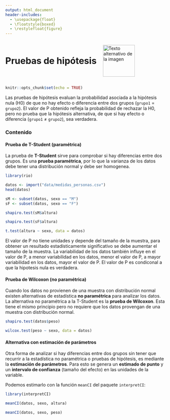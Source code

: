 ---
output: html_document
header-includes:
  - \usepackage{float}
  - \floatstyle{boxed}
  - \restylefloat{figure}
---

<div style="display:flex; align-items:center;">
  <h1 style="margin:0;">Pruebas de hipótesis</h1>
  <img src="Imagenes/HNBI_LOGO1.jpeg" alt="Texto alternativo de la imagen" style="width:100px; margin-left:20px;">
</div>

```{r setup, include=FALSE}
knitr::opts_chunk$set(echo = TRUE)
```

Las pruebas de hipótesis evaluan la probabilidad asociada a la hipótesis nula (H0) de que no hay efecto o diferencia entre dos grupos (`grupo1` = `grupo2`). El valor de P obtenido refleja la probabilidad de rechazar la H0, pero no prueba que la hipótesis alternativa, de que si hay efecto o diferencia (`grupo1` ≠ `grupo2`), sea verdadera. 

### Contenido{.tabset .tabset-pills}

#### Prueba de T-Student (paramétrica)

La prueba de **T-Student** sirve para comprobar si hay diferencias entre dos grupos. Es una **prueba paramétrica**, por lo que la varianza de los datos debe tener una distribución normal y debe ser homogenea.

```{r, message=FALSE, warning=FALSE}
library(rio)
```

```{r}
datos <- import("data/medidas_personas.csv")
head(datos)
```


```{r}
sM <- subset(datos, sexo == "M")
sF <- subset(datos, sexo == "F")
```

```{r}
shapiro.test(sM$altura)
```

```{r}
shapiro.test(sF$altura)
```

```{r}
t.test(altura ~ sexo, data = datos)
```

El valor de P no tiene unidades y depende del tamaño de la muestra, para obtener un resultado estadísticamente significativo se debe aumentar el tamaño de la muestra.
La variabilidad de los datos también influye en el valor de P, a menor variabilidad en los datos, menor el valor de P, a mayor variabilidad en los datos, mayor el valor de P.
El valor de P es condiconal a que la hipotesis nula es verdadera.

#### Prueba de Wilcoxon (no paramétrica)

Cuando los datos no provienen de una muestra con distribución normal existen alternativas de estadística **no paramétrica** para analizar los datos. La alternativa no paramétrica a la T-Student es la **prueba de Wilcoxon**. Esta tiene el mismo principio pero no requiere que los datos provengan de una muestra con distribución normal.

```{r}
shapiro.test(datos$peso)
```

```{r}
wilcox.test(peso ~ sexo, data = datos)
```

#### Alternativa con estimación de parámetros

Otra forma de analizar si hay diferencias entre dos grupos sin tener que recurrir a la estadística no paramétrica o pruebas de hipótesis, es mediante la **estimación de parámetros**. Para esto se genera un **estimado de punto** y un **intervalo de confianza** (tamaño del efecto) en las unidades de la variable.

Podemos estimarlo con la función `meanCI` del paquete `interpretCI`:

```{r}
library(interpretCI)
```

```{r}
meanCI(datos, sexo, altura)
```

```{r}
meanCI(datos, sexo, peso)
```

